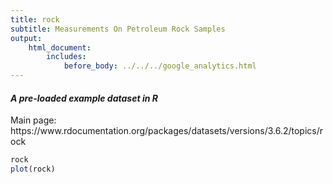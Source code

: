 ```yaml
---
title: rock
subtitle: Measurements On Petroleum Rock Samples
output:
    html_document:
        includes:
            before_body: ../../../google_analytics.html
---
```


#### *A pre-loaded example dataset in R*
Main page: https://www.rdocumentation.org/packages/datasets/versions/3.6.2/topics/rock

```r
rock
plot(rock)
```
